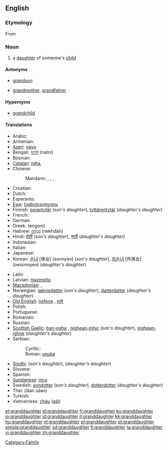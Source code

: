 ==English==

===Etymology===
From {{prefix|grand|daughter}}

===Noun===
{{wikipedia}}
{{en-noun}}

# a [[daughter]] of someone's [[child]]

====Antonyms====
* {{italbrac|with regard to gender}} [[grandson]]
* {{italbrac|with regard to ancestry}} [[grandmother]], [[grandfather]]

====Hypernyms====
* [[grandchild]]

====Translations====
{{trans-top|daughter of someone’s child}}
* Arabic: {{t|ar|حفيدة|f|tr=Hafiida}}
* Armenian: {{t-|hy|թոռնուհի|tr=t'oṙnuhi}}
* [[Azeri]]: [[nəvə]]
* Bengali: [[নাতনি]] (natni) {{f}}
* Bosnian: {{t-|bs|unuka|f}}
* [[Catalan]]: [[néta]], {{f}}
* Chinese:
*: Mandarin: {{qualifier|son's daughter}} {{t|cmn|孫女|sc=Hani}}, {{t|cmn|孙女|tr=sūnnǚ|sc=Hani}}, {{qualifier|daughter's daughter}} {{t|cmn|外孫女|sc=Hani}}, {{t|cmn|外孙女|tr=wàisūnnǚ|sc=Hani}}
* Croatian: {{t-|hr|unuka|f}}
* Dutch: {{t+|nl|kleindochter|f}}
* Esperanto: {{t-|eo|nepino|xs=Esperanto}}
* [[Ewe]]: [[tɔgbuiyɔvinyɔnu]] {{f}}
* Finnish: [[pojantytär]] (''son's daughter''), [[tyttärentytär]] (''daughter's daughter'')
* French: {{t+|fr|petite-fille|f}}
* German: {{t+|de|Enkelin|f}}
* Greek: {{t+|el|εγγονή|f}} (engoní)
* Hebrew: [[נֶכְדָּה]] (nekhdah) {{f}}
* Hindi: [[पोती]] (''son's daughter''),  [[नाती]] (''daughter's daughter'')
* Indonesian: {{t-|id|cucu|xs=Indonesian}}
* Italian: {{t+|it|nipote|f}}
* Japanese: {{t-|ja|孫娘|tr=magomusume}}
* Korean: [[손녀]] [孫女] (sonnyeo) (''son's daughter''), [[외손녀]] [外孫女] (oesonnyeo) (''daughter's daughter'')
{{trans-mid}}
* Latin: {{t+|la|neptis|f}}
* Latvian: [[mazmeita]] {{f}}
* [[Macedonian]]: {{t|mk|внука|f|tr=vnúka}}, {{t-|mk|внучка|f|tr=vnúčka}}
* Norwegian: [[sønnedatter]] (''son's daughter''), [[datterdatter]] (''daughter's daughter'')
* [[Old English]]: [[nefene]] {{f}}, [[nift]] {{f}}
* Polish: {{t+|pl|wnuczka|f}}
* Portuguese: {{t+|pt|neta|f}}
* Romanian: {{t-|ro|nepoată}}
* Russian: {{t+|ru|внучка|f|tr=vnúčka}}
* [[Scottish Gaelic]]: [[ban-ogha]] {{f}}, [[nighean-mhic]] {{f}} (''son's daughter''),  [[nighean-ighne]] {{f}} (''daughter's daughter'')
* Serbian:
*: Cyrillic: {{t-|sr|унука|f|sc=Cyrl}}
*: Roman: [[unuka#Serbian|unuka]] {{f}}
* [[Sindhi]]: {{sd-Arab|[[پوٽِي]]}} {{f}} (''son's daughter''), {{sd-Arab|[[ڏوهٽِي]]}} {{f}} (''daughter's daughter'')
* Slovene: {{t+|sl|vnukinja|f}}
* Spanish: {{t+|es|nieta|f}}
* [[Sundanese]]: [[incu]]
* Swedish: [[sondotter]] {{c}} (''son's daughter''), [[dotterdotter]] {{c}} (''daughter's daughter'')
* Thai: {{Thai|[[หลานสาว]]}} (lăan săao)
* Turkish: {{t|tr|kız torun}}
* Vietnamese: [[cháu]] ([[gái]])
{{trans-bottom}}

[[Category:Family]]

[[et:granddaughter]]
[[el:granddaughter]]
[[fr:granddaughter]]
[[ko:granddaughter]]
[[io:granddaughter]]
[[id:granddaughter]]
[[it:granddaughter]]
[[kk:granddaughter]]
[[hu:granddaughter]]
[[nl:granddaughter]]
[[pl:granddaughter]]
[[pt:granddaughter]]
[[simple:granddaughter]]
[[sd:granddaughter]]
[[fi:granddaughter]]
[[ta:granddaughter]]
[[vi:granddaughter]]
[[zh:granddaughter]]